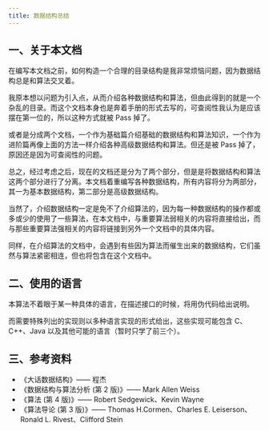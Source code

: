 ```yaml
---
title: 数据结构总结
---
```


## 一、关于本文档

在编写本文档之前，如何构造一个合理的目录结构是我非常烦恼问题，因为数据结构总是和算法交叉着。

我原本想以问题为引入点，从而介绍各种数据结构和算法，但由此得到的就是一个杂乱的目录。而这个文档本身也是奔着手册的形式去写的，可查阅性我认为是应该摆在第一位的，所以这种方式就被 Pass 掉了。

或者是分成两个文档，一个作为基础篇介绍基础的数据结构和算法知识，一个作为进阶篇再像上面的方法一样介绍各种高级数据结构和算法。但还是被 Pass 掉了，原因还是因为可查阅性的问题。

总之，经过考虑之后，现在的文档还是分为了两个部分，但是是将数据结构和算法这两个部分进行了分离。本文档着重编写各种数据结构，所有内容将分为两部分，其一为基本数据结构，第二部分是高级数据结构。

当然了，介绍数据结构一定是免不了介绍算法的，因为每一种数据结构的操作都或多或少的使用了一些算法，在本文档中，与重要算法弱相关的内容将直接给出，而与那些重要算法强相关的内容将链接到另外一个文档中的具体内容。

同样，在介绍算法的文档中，会遇到有些因为算法而催生出来的数据结构，它们虽然与算法紧密相连，但也将包含在这个文档中。



## 二、使用的语言

本算法不着眼于某一种具体的语言，在描述接口的时候，将用伪代码给出说明。

而需要特殊列出的实现则以多种语言实现的形式给出，这些实现可能包含 C、C++、Java 以及其他可能的语言（暂时只学了前三个）。



## 三、参考资料

- 《大话数据结构》—— 程杰
- 《数据结构与算法分析 (第 2 版)》—— Mark Allen Weiss
- 《算法 (第 4 版)》—— Robert Sedgewick、Kevin Wayne
- 《算法导论 (第 3 版)》—— Thomas H.Cormen、Charles E. Leiserson、Ronald L. Rivest、Clifford Stein
